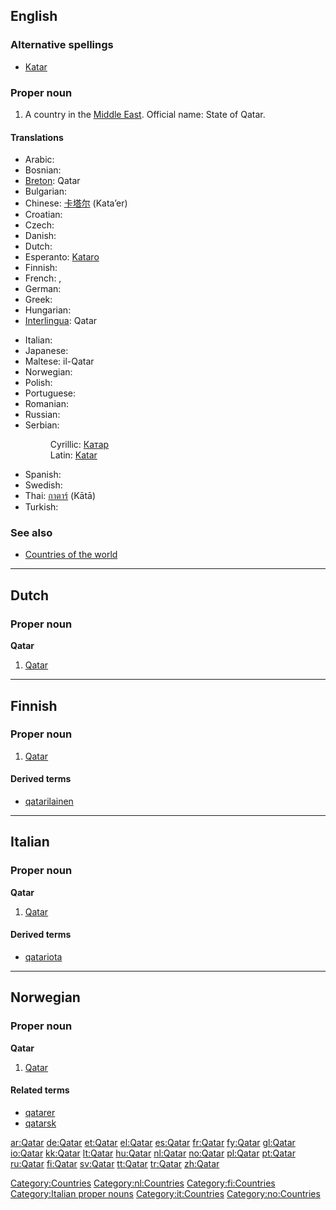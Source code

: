 ==English==
{{wikipedia}}

===Alternative spellings===
* [[Katar]]

===Proper noun===
{{en-proper noun}}

# A country in the [[Middle East]]. Official name: State of Qatar.

====Translations====
{{trans-top|a country in the Middle East}}
* Arabic: {{Arab|[[قطر]]}} {{IPAchar|(qáʈar)}}
* Bosnian: {{t-|bs|Katar|m}}
* [[Breton]]: Qatar
* Bulgarian: {{t+|bg|Катар|m|tr=Katar|sc=Cyrl}}
* Chinese: [[卡塔尔]] (Kata’er)
* Croatian: {{t-|hr|Katar|m}}
* Czech: {{t-|cs|Katar|m}}
* Danish: {{t-|da|Qatar}}
* Dutch: {{t+|nl|Qatar}}
* Esperanto: [[Kataro]]
* Finnish: {{t+|fi|Qatar}}
* French: {{t+|fr|Qatar|m}}, {{t+|fr|Katar|m}}
* German: {{t+|de|Katar}}
* Greek: {{t+|el|Κατάρ|n|tr=Katár|sc=Grek}}
* Hungarian: {{t+|hu|Katar}}
* [[Interlingua]]: Qatar
{{trans-mid}}
* Italian: {{t-|it|Qatar|m}}
* Japanese: {{t-|ja|カタール|tr=Katāru|sc=Jpan}}
* Maltese: il-Qatar
* Norwegian: {{t-|no|Qatar}}
* Polish: {{t+|pl|Katar}}
* Portuguese: {{t+|pt|Catar}}
* Romanian: {{t-|ro|Qatar|n}}
* Russian: {{t+|ru|Катар|m|tr=Kátar|sc=Cyrl}}
* Serbian:
*: Cyrillic: [[Катар#Serbian|Катар]] {{m}}
*: Latin: [[Katar#Serbian|Katar]] {{m}}
* Spanish: {{t+|es|Qatar|m}}
* Swedish: {{t+|sv|Qatar}}
* Thai: [[กาตาร์]] (Kātā)
* Turkish: {{t+|tr|Katar}}
{{trans-bottom}}

===See also===
* [[Appendix:Countries of the world|Countries of the world]]

[[Category:Countries]]

----

==Dutch==

===Proper noun===
'''Qatar''' {{n}}

# [[#English|Qatar]]

[[Category:nl:Countries]]

----

==Finnish==
{{wikipedia|lang=fi}}

===Proper noun===
{{fi-noun|proper=true}}

# [[#English|Qatar]]

====Derived terms====
* [[qatarilainen]]

[[Category:fi:Countries]]

----

==Italian==
{{wikipedia|lang=it}}

===Proper noun===
'''Qatar''' {{f}}

# [[#English|Qatar]]

====Derived terms====
* [[qatariota]]

[[Category:Italian proper nouns]]
[[Category:it:Countries]]

----

==Norwegian==

===Proper noun===
'''Qatar'''

# [[#English|Qatar]]

====Related terms====
* [[qatarer]]
* [[qatarsk]]

[[Category:no:Countries]]

[[ar:Qatar]]
[[de:Qatar]]
[[et:Qatar]]
[[el:Qatar]]
[[es:Qatar]]
[[fr:Qatar]]
[[fy:Qatar]]
[[gl:Qatar]]
[[io:Qatar]]
[[kk:Qatar]]
[[lt:Qatar]]
[[hu:Qatar]]
[[nl:Qatar]]
[[no:Qatar]]
[[pl:Qatar]]
[[pt:Qatar]]
[[ru:Qatar]]
[[fi:Qatar]]
[[sv:Qatar]]
[[tt:Qatar]]
[[tr:Qatar]]
[[zh:Qatar]]